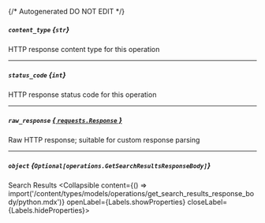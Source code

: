 {/* Autogenerated DO NOT EDIT  */}

##### `content_type` *{`str`}*
HTTP response content type for this operation

---
##### `status_code` *{`int`}*
HTTP response status code for this operation

---
##### `raw_response` [*{ `requests.Response` }*](https://requests.readthedocs.io/en/latest/api/#requests.Response)
Raw HTTP response; suitable for custom response parsing

---
##### `object` *{`Optional[operations.GetSearchResultsResponseBody]`}*
Search Results
<Collapsible content={() => import('/content/types/models/operations/get_search_results_response_body/python.mdx')} openLabel={Labels.showProperties} closeLabel={Labels.hideProperties}>
</Collapsible>


